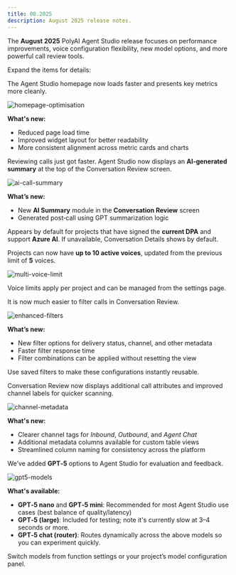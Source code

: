 ```yaml
---
title: 08.2025
description: August 2025 release notes.
---
```


The **August 2025** PolyAI Agent Studio release focuses on performance improvements, voice configuration flexibility, new model options, and more powerful call review tools.

Expand the items for details:

<AccordionGroup>

<Accordion title="Home page updates" icon="house">

The Agent Studio homepage now loads faster and presents key metrics more cleanly.

![homepage-optimisation](/images/release-notes/2508/homepage.png)

**What's new:**

- Reduced page load time
- Improved widget layout for better readability
- More consistent alignment across metric cards and charts

</Accordion>

<Accordion title="AI call summaries" icon="file-lines">

Reviewing calls just got faster. Agent Studio now displays an **AI-generated summary** at the top of the Conversation Review screen.

![ai-call-summary](/images/release-notes/2508/ai-summary.png)

**What’s new:**

- New **AI Summary** module in the **Conversation Review** screen
- Generated post‑call using GPT summarization logic

<Note>Appears by default for projects that have signed the **current DPA** and support **Azure AI**. If unavailable, Conversation Details shows by default.</Note>

</Accordion>

<Accordion title="Multi-voice limit increase" icon="waveform">

Projects can now have **up to 10 active voices**, updated from the previous limit of **5** voices.

![multi-voice-limit](/images/release-notes/2508/multi-voice.png)


Voice limits apply per project and can be managed from the settings page.

</Accordion>

<Accordion title="New call review filters" icon="filter">

It is now much easier to filter calls in Conversation Review.

![enhanced-filters](/images/release-notes/2508/table-filters.png)

**What’s new:**

- New filter options for delivery status, channel, and other metadata
- Faster filter response time
- Filter combinations can be applied without resetting the view

<Tip>Use saved filters to make these configurations instantly reusable.</Tip>

</Accordion>

<Accordion title="Updated channel display" icon="list">

Conversation Review now displays additional call attributes and improved channel labels for quicker scanning.

![channel-metadata](/images/release-notes/2508/channel.png)

**What's new:**

- Clearer channel tags for *Inbound*, *Outbound*, and *Agent Chat*
- Additional metadata columns available for custom table views
- Streamlined column naming for consistency across the platform

</Accordion>

<Accordion title="GPT‑5 models in Agent Studio (experimental)" icon="sparkles">

We’ve added **GPT‑5** options to Agent Studio for evaluation and feedback.

![gpt5-models](/images/release-notes/2508/gpt-5.png)

**What's available:**

- **GPT‑5 nano** and **GPT‑5 mini**: Recommended for most Agent Studio use cases (best balance of quality/latency)
- **GPT‑5 (large)**: Included for testing; note it's currently slow at 3–4 seconds or more.
- **GPT‑5 chat (router)**: Routes dynamically across the above models so you can experiment quickly.

<Tip>Switch models from function settings or your project’s model configuration panel.</Tip>

</Accordion>

</AccordionGroup>

